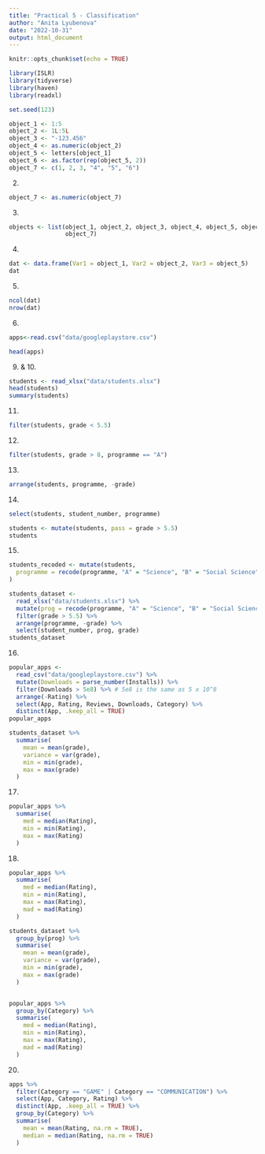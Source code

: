 ```yaml
---
title: "Practical 5 - Classification"
author: "Anita Lyubenova"
date: "2022-10-31"
output: html_document
---
```


```r
knitr::opts_chunk$set(echo = TRUE)
```



```r
library(ISLR)
library(tidyverse)
library(haven)
library(readxl)

set.seed(123)
```

```r
object_1 <- 1:5
object_2 <- 1L:5L
object_3 <- "-123.456"
object_4 <- as.numeric(object_2)
object_5 <- letters[object_1]
object_6 <- as.factor(rep(object_5, 2))
object_7 <- c(1, 2, 3, "4", "5", "6")
```

2.
```r
object_7 <- as.numeric(object_7)
```

3.
```r
objects <- list(object_1, object_2, object_3, object_4, object_5, object_6, 
                object_7)
```


4.
```r
dat <- data.frame(Var1 = object_1, Var2 = object_2, Var3 = object_5)
dat
```

5.
```r
ncol(dat)
nrow(dat)
```


6.
```r
apps<-read.csv("data/googleplaystore.csv")

head(apps)
```

9. & 10.
```r
students <- read_xlsx("data/students.xlsx")
head(students)
summary(students)
```
11.
```r
filter(students, grade < 5.5)
```

12.
```r
filter(students, grade > 8, programme == "A")
```
13.
```r
arrange(students, programme, -grade)
```

14.
```r
select(students, student_number, programme)

students <- mutate(students, pass = grade > 5.5)
students
```

15.
```r
students_recoded <- mutate(students, 
  programme = recode(programme, "A" = "Science", "B" = "Social Science")
)

students_dataset <-
  read_xlsx("data/students.xlsx") %>% 
  mutate(prog = recode(programme, "A" = "Science", "B" = "Social Science")) %>% 
  filter(grade > 5.5) %>% 
  arrange(programme, -grade) %>% 
  select(student_number, prog, grade)
students_dataset
```


16.
```r
popular_apps <-
  read_csv("data/googleplaystore.csv") %>% 
  mutate(Downloads = parse_number(Installs)) %>% 
  filter(Downloads > 5e8) %>% # 5e8 is the same as 5 x 10^8
  arrange(-Rating) %>% 
  select(App, Rating, Reviews, Downloads, Category) %>% 
  distinct(App, .keep_all = TRUE)
popular_apps
```


```r
students_dataset %>% 
  summarise(
    mean = mean(grade), 
    variance = var(grade), 
    min = min(grade), 
    max = max(grade)
  )
```


17.
```r


popular_apps %>% 
  summarise(
    med = median(Rating),
    min = min(Rating), 
    max = max(Rating)
  )
```


18.
```r
popular_apps %>% 
  summarise(
    med = median(Rating),
    min = min(Rating), 
    max = max(Rating),
    mad = mad(Rating)
  )

students_dataset %>% 
  group_by(prog) %>% 
  summarise(
    mean = mean(grade), 
    variance = var(grade), 
    min = min(grade), 
    max = max(grade)
  )


popular_apps %>%
  group_by(Category) %>% 
  summarise(
    med = median(Rating),
    min = min(Rating), 
    max = max(Rating),
    mad = mad(Rating)
  )
```


20.
```r
apps %>% 
  filter(Category == "GAME" | Category == "COMMUNICATION") %>% 
  select(App, Category, Rating) %>% 
  distinct(App, .keep_all = TRUE) %>% 
  group_by(Category) %>% 
  summarise(
    mean = mean(Rating, na.rm = TRUE),
    median = median(Rating, na.rm = TRUE)
  )
```





